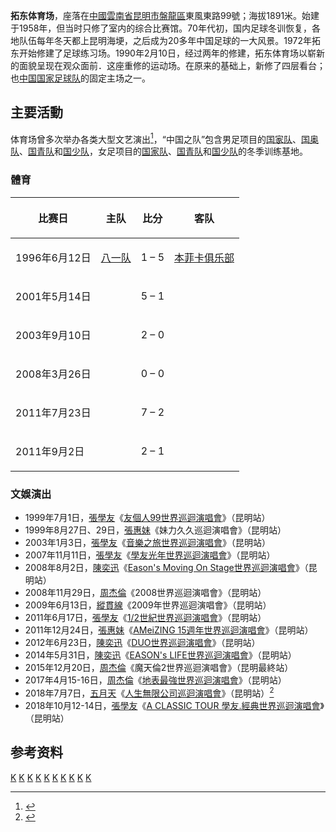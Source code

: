 {{refimprove|time=2016-09-03T07:44:35+00:00}}
{{Infobox Stadium
|stadium_name = 拓东体育场
|nickname = 
|image = Kunming 07.JPG
|fullname = 拓东体育场
|location = [[中國|中國]][[雲南省|雲南省]][[昆明市|昆明市]][[盤龍區|盤龍區]]東風東路99號
|built = 
|opened = 1958年
|renovated = 1972年，1990年
|closed =
|demolished = 
|owner = 云南省人民政府
|operator = 
|surface = [[草地|草地]]
|construction_cost =
|architect = 
|tenants = [[中国国家足球队|中国国家足球队]] (2001年-至今)
|seating_capacity = 35,000<ref>{{Cite web |url=https://www.gokunming.com/en/listings/item/33012/tuodong-stadium |title=存档副本 |access-date=2020-09-08 |archive-date=2020-10-28 |archive-url=https://web.archive.org/web/20201028232901/https://www.gokunming.com/en/listings/item/33012/tuodong-stadium |dead-url=no }}</ref>
|}}


'''拓东体育场'''，座落在[[中國|中國]][[雲南省|雲南省]][[昆明市|昆明市]][[盤龍區|盤龍區]]東風東路99號；海拔1891米。始建于1958年，但当时只修了室内的综合比赛馆。70年代初，国内足球冬训恢复，各地队伍每年冬天都上昆明海埂，之后成为20多年中国足球的一大风景。1972年拓东开始修建了足球练习场。1990年2月10日，经过两年的修建，拓东体育场以崭新的面貌呈现在观众面前．这座重修的运动场。在原来的基础上，新修了四层看台；也[[中国国家足球队|中国国家足球队]]的固定主场之一。

== 主要活動 ==
体育场曾多次举办各类大型文艺演出<ref>{{Cite web |url=http://mt.sohu.com/20151101/n424857687.shtml |title=2015周杰伦昆明演唱会时间12月20日拓东体育场开唱 |accessdate=2016-09-03 |archive-date=2017-03-05 |archive-url=https://web.archive.org/web/20170305055134/http://mt.sohu.com/20151101/n424857687.shtml |dead-url=no }}</ref>，“中国之队”包含男足项目的[[中国国家足球队|国家队]]、[[中国国家奥林匹克足球队|国奥队]]、[[中国国家青年足球队|国青队]]和[[中国国家少年足球队|国少队]]，女足项目的[[中国国家女子足球队|国家队]]、[[中国国家女子青年足球队|国青队]]和[[中国国家女子少年足球队|国少队]]的冬季训练基地。
=== 體育 ===
{| class="toccolours" border="1" cellpadding="4" cellspacing="0" style="border-collapse: collapse; margin:0;" 
! 比赛日
! 主队
! 比分
! 客队
|-
| 1996年6月12日
| [[八一队|八一队]] {{flagicon|CHN}} 
| <center> 1 – 5
| {{flagicon|POR}} [[里斯本與本菲卡體育俱樂部|本菲卡俱乐部]]
|-
| 2001年5月14日
| {{fb-rt|CHN}} 
| <center> 5 – 1
| {{fb|IDN}}
|-
| 2003年9月10日
| {{fbu-rt|23|CHN}} 
| <center> 2 – 0
| {{fbu|23|SYR}}
|-
| 2008年3月26日
| {{fb-rt|CHN}} 
| <center> 0 – 0
| {{fb|AUS}}
|-
| 2011年7月23日
| {{fb-rt|CHN}} 
| <center> 7 – 2
| {{fb|LAO}}
|-
| 2011年9月2日
| {{fb-rt|CHN}} 
| <center> 2 – 1
| {{fb|SIN}}
|}
=== 文娛演出 ===
*1999年7月1日，[[張學友|張學友]]《[[友個人99世界巡迴演唱會|友個人99世界巡迴演唱會]]》（昆明站）
*1999年8月27日、29日，[[張惠妹|張惠妹]]《妹力久久巡迴演唱會》（昆明站）
*2003年1月3日，[[張學友|張學友]]《[[張學友2002音樂之旅世界巡迴演唱會|音樂之旅世界巡迴演唱會]]》（昆明站）
*2007年11月11日，[[張學友|張學友]]《[[學友光年世界巡迴演唱會|學友光年世界巡迴演唱會]]》（昆明站）
*2008年8月2日，[[陳奕迅|陳奕迅]]《[[Eason's_Moving_On_Stage世界巡迴演唱會|Eason's Moving On Stage世界巡迴演唱會]]》（昆明站）
*2008年11月29日，[[周杰倫|周杰倫]]《2008世界巡迴演唱會》（昆明站）
*2009年6月13日，[[縱貫線_(樂團)|縱貫線]]《2009年世界巡迴演唱會》（昆明站）
*2011年6月17日，[[張學友|張學友]]《[[張學友1/2世紀世界巡迴演唱會|1/2世紀世界巡迴演唱會]]》（昆明站）
*2011年12月24日，[[張惠妹|張惠妹]]《[[AMeiZING世界巡迴演唱會|AMeiZING 15週年世界巡迴演唱會]]》（昆明站）
*2012年6月23日，[[陳奕迅|陳奕迅]]《[[DUO陳奕迅世界巡迴演唱會|DUO世界巡迴演唱會]]》（昆明站）
*2014年5月31日，[[陳奕迅|陳奕迅]]《[[EASON's_LIFE世界巡迴演唱會|EASON's LIFE世界巡迴演唱會]]》（昆明站）
*2015年12月20日，[[周杰倫|周杰倫]]《魔天倫2世界巡迴演唱會》（昆明最終站）
*2017年4月15-16日，[[周杰倫|周杰倫]]《[[地表最強世界巡迴演唱會|地表最強世界巡迴演唱會]]》（昆明站）
*2018年7月7日，[[五月天|五月天]]《[[人生無限公司巡迴演唱會|人生無限公司巡迴演唱會]]》（昆明站）<ref>{{Cite web |url = http://www.bin-music.com/events/mayday/2017MaydayLiFE/ |title = 五月天 LiFE 人生無限公司 巡迴演唱會 |access-date = 2018-06-05 |archive-url = https://web.archive.org/web/20170404184515/http://www.bin-music.com/events/mayday/2017MaydayLiFE/ |archive-date = 2017-04-04 |dead-url = yes }}</ref>
*2018年10月12-14日，[[張學友|張學友]]《[[A_CLASSIC_TOUR_學友.經典世界巡迴演唱會|A CLASSIC TOUR 學友.經典世界巡迴演唱會]]》（昆明站）

==参考资料==
{{reflist}}

{{portal bar|中國|建築|體育|足球|羽毛球|音樂}}

[[Category:1958年中國建立|K]]
[[Category:1958年完工體育場館|K]]
[[Category:1972年中國建立|K]]
[[Category:1972年完工體育場館|K]]
[[Category:1990年中國建立|K]]
[[Category:1990年完工體育場館|K]]
[[Category:昆明體育場館|K]]
[[Category:中國足球場|K]]
[[Category:中國演唱會場地|K]]
[[Category:盤龍區建築物|K]]
